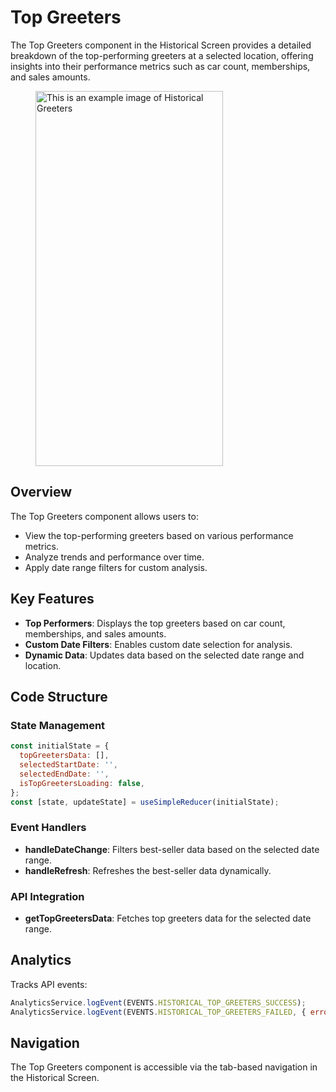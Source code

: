 
# Top Greeters

The Top Greeters component in the Historical Screen provides a detailed breakdown of the top-performing greeters at a selected location, offering insights into their performance metrics such as car count, memberships, and sales amounts.

<figure> <img src="/img/inventory/historicalGreeters.png" alt="This is an example image  of Historical Greeters" width="300" height="600" /></figure>

## Overview

The Top Greeters component allows users to:

- View the top-performing greeters based on various performance metrics.
- Analyze trends and performance over time.
- Apply date range filters for custom analysis.

## Key Features

- **Top Performers**: Displays the top greeters based on car count, memberships, and sales amounts.
- **Custom Date Filters**: Enables custom date selection for analysis.
- **Dynamic Data**: Updates data based on the selected date range and location.


## Code Structure

### State Management

```javascript
const initialState = {
  topGreetersData: [],
  selectedStartDate: '',
  selectedEndDate: '',
  isTopGreetersLoading: false,
};
const [state, updateState] = useSimpleReducer(initialState);
```

### Event Handlers

- **handleDateChange**: Filters best-seller data based on the selected date range.
- **handleRefresh**: Refreshes the best-seller data dynamically.

### API Integration

- **getTopGreetersData**: Fetches top greeters data for the selected date range.

## Analytics

Tracks API events:

```javascript
AnalyticsService.logEvent(EVENTS.HISTORICAL_TOP_GREETERS_SUCCESS);
AnalyticsService.logEvent(EVENTS.HISTORICAL_TOP_GREETERS_FAILED, { error: error?.message });
```

## Navigation

The Top Greeters component is accessible via the tab-based navigation in the Historical Screen.





